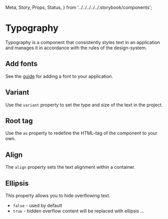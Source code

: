   Meta,
  Story,
  Props,
  Status,
} from '../../../../../.storybook/components';


<Meta of={Stories} />

# Typography

<Status variant="stable" />

Typography is a component that consistently styles text in
an application and manages it in accordance with the rules of the design-system.

<Story of={Stories.Base} />

<Props />

## Add fonts

See the [guide](?path=/docs/fonts--docs) for adding a font to your application.

## Variant

Use the `variant` property to set the type and size of the text in the project.

<Story of={Stories.Variant} />

## Root tag

Use the `as` property to redefine the HTML-tag of the component to your own.

<Story of={Stories.RootTag} />

## Align

The `align` property sets the text alignment within a container.

<Story of={Stories.Align} />

## Ellipsis

This property allows you to hide overflowing text.

- `false` - used by default
- `true` - hidden overflow content will be replaced with ellipsis …

<Story of={Stories.Ellipsis} />
